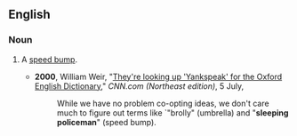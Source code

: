 ==English==

===Noun===
{{en-noun|sleeping policemen}}

# {{context|UK|and|Caribbean English|idiom}} A [[speed bump]].
#*'''2000''', William Weir, "[http://edition.cnn.com/2000/LOCAL/northeast/07/05/har.yankspeak/ They're looking up 'Yankspeak' for the Oxford English Dictionary]," ''CNN.com (Northeast edition)'', 5 July,
#*:While we have no problem co-opting ideas, we don't care much to figure out terms like `"brolly" (umbrella) and "'''sleeping policeman'''" (speed bump).